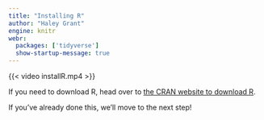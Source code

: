```yaml
---
title: "Installing R"
author: "Haley Grant"
engine: knitr
webr:
  packages: ['tidyverse']
  show-startup-message: true
---
```


{{< video installR.mp4 >}}

If you need to download R, head over to [the CRAN website to download R](http://cloud.r-project.org).

If you've already done this, we'll move to the next step!


